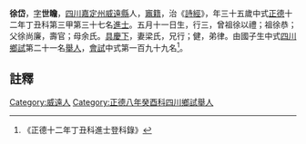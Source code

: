 {{明清人物信息框
| 姓名 = 徐岱
| 原名 =
| 圖片名稱= 
| 圖片大小 =
| 圖片說明 = 
| 最高職務 =
| 國家 = 大明 
| 爵位 =
| 籍貫 = [[四川|四川]][[嘉定州_(明朝)|嘉定州]][[威遠縣|威遠縣]]
| 族裔 = 
| 旗籍 = 
| 字號 = 
| 諡號 =
| 出生日期 = 五月十一日
| 出生地點 =
| 逝世日期 = 卒年不詳 
| 逝世地點 =
| 墓葬 =
| 配偶 = 梁氏
| 親屬 = 曾祖徐以禮，祖徐恭，父徐尚廉，母余氏
| 出身 =
* 正德十二年丁丑科同進士出身
| 經歷 =
| 著作 =  
}}
'''徐岱'''{{BD|1483年||？年||}}，[[表字|字]]'''世瞻'''，[[四川|四川]][[嘉定州_(明朝)|嘉定州]][[威遠縣|威遠縣]]人，[[竈籍|竈籍]]，治《[[詩經|詩經]]》，年三十五歲中式[[正德_(明朝)|正德]]十二年丁丑科第三甲第三十七名[[進士|進士]]。五月十一日生，行三，曾祖徐以禮；祖徐恭；父徐尚廉，壽官；母余氏。[[具慶下|具慶下]]，妻梁氏，兄行；健，弟律。由國子生中式[[四川|四川]][[鄉試|鄉試]]第二十一名[[舉人|舉人]]，[[會試|會試]]中式第一百九十九名<ref>《正德十二年丁丑科進士登科錄》</ref>。

==註釋==
{{reflist}}

{{明朝人物小作品}}
{{正德十二年丁丑科殿试金榜}}
[[Category:威遠人|Category:威遠人]]
[[Category:正德八年癸酉科四川鄉試舉人|Category:正德八年癸酉科四川鄉試舉人]]